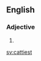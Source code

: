 ==English==

===Adjective===
{{head|en|adjective superlative form}}

# {{en-superlative of|catty}}

[[sv:cattiest]]